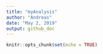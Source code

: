 ```yaml
---
title: "myAnalysis"
author: "Andreas"
date: "May 2, 2019"
output: github_doc
---
```


```r
knitr::opts_chunk$set(echo = TRUE)
```

